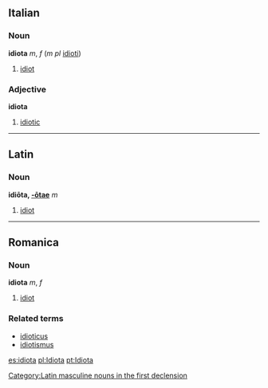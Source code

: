 ==Italian==
===Noun===
'''idiota''' ''m'', ''f'' (''m pl'' [[idioti]])

#[[idiot]]

===Adjective===
'''idiota'''

# [[idiotic]]

----

==Latin==
===Noun===
'''idiōta, [[Wiktionary Appendix:Latin first declension|-ōtae]]''' ''m''

#[[idiot]]

----
==Romanica==
===Noun===
'''idiota''' ''m'', ''f''

#[[idiot]]

===Related terms===
*[[idioticus]]
*[[idiotismus]]

[[Category:Latin masculine nouns in the first declension]]

[[es:idiota]]
[[pl:Idiota]]
[[pt:Idiota]]